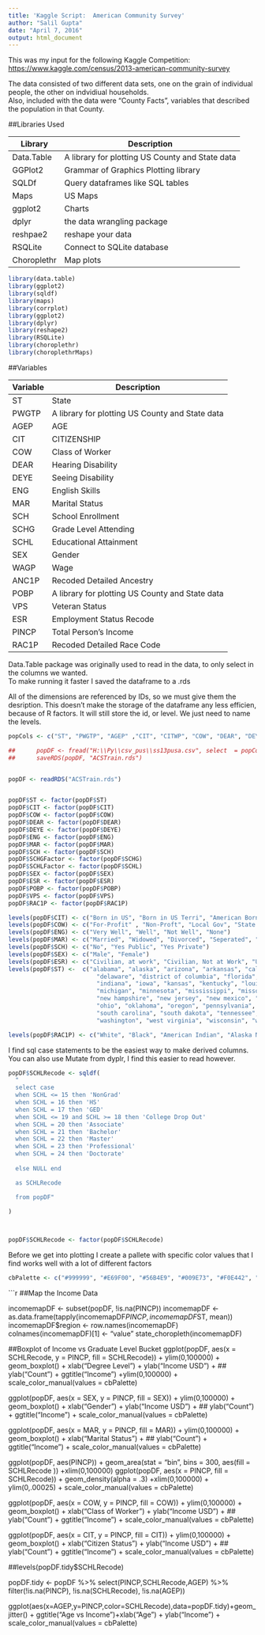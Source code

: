 ---
title: 'Kaggle Script:  American Community Survey'
author: "Salil Gupta"
date: "April 7, 2016"
output: html_document
---

This was my input for the following Kaggle Competition: <https://www.kaggle.com/census/2013-american-community-survey>

The data consisted of two different data sets, one on the grain of individual people, the other on indvidiual households.  
Also, included with the data were "County Facts", variables that described the population in that County.  

##Libraries Used

Library | Description
------------- | -------------
Data.Table | A library for plotting US County and State data
GGPlot2 | Grammar of Graphics Plotting library
SQLDf | Query dataframes like SQL tables
Maps | US Maps
ggplot2 |  Charts
dplyr | the data wrangling package
reshpae2 | reshape your data
RSQLite | Connect to SQLite database
Choroplethr | Map plots

```{r eval=TRUE, message = FALSE , echo = FALSE, warning = FALSE}

library(data.table)
library(ggplot2)
library(sqldf)
library(maps)
library(corrplot)
library(ggplot2)
library(dplyr)
library(reshape2)
library(RSQLite)
library(choroplethr)
library(choroplethrMaps)
```

##Variables



Variable | Description
------------- | -------------
ST | State
PWGTP | A library for plotting US County and State data
AGEP | AGE
CIT | CITIZENSHIP
COW | Class of Worker
DEAR | Hearing Disability
DEYE | Seeing Disability
ENG | English Skills
MAR | Marital Status
SCH | School Enrollment
SCHG | Grade Level Attending
SCHL | Educational Attainment
SEX | Gender
WAGP | Wage
ANC1P | Recoded Detailed Ancestry
POBP | A library for plotting US County and State data
VPS | Veteran Status
ESR | Employment Status Recode
PINCP | Total Person's Income
RAC1P | Recoded Detailed Race Code



Data.Table package was originally used to read in the data, to only select in the columns we wanted.  
To make running it faster I saved the dataframe to a .rds

All of the dimensions are referenced by IDs, so we must give them the desription.  This doesn't make the storage of the dataframe any less efficien, because of R factors.  It will still store the id, or level.  We just need to name the levels.


```{r eval=TRUE, message = FALSE , echo = FALSE, warning = FALSE}
popCols <- c("ST", "PWGTP", "AGEP" ,"CIT", "CITWP", "COW", "DEAR", "DEYE", "ENG", "MAR" ,  "SCH", "SCHG", "SCHL", "SEX", "WAGP", "ANC1P", "POBP" ,"VPS", "ESR", "PINCP" ,"RAC1P")

##      popDF <- fread("H:\\Py\\csv_pus\\ss13pusa.csv", select  = popCols)
##      saveRDS(popDF, "ACSTrain.rds")


popDF <- readRDS("ACSTrain.rds")


popDF$ST <- factor(popDF$ST)
popDF$CIT <- factor(popDF$CIT)
popDF$COW <- factor(popDF$COW)
popDF$DEAR <- factor(popDF$DEAR)
popDF$DEYE <- factor(popDF$DEYE)
popDF$ENG <- factor(popDF$ENG)
popDF$MAR <- factor(popDF$MAR)
popDF$SCH <- factor(popDF$SCH)
popDF$SCHGFactor <- factor(popDF$SCHG)
popDF$SCHLFactor <- factor(popDF$SCHL)
popDF$SEX <- factor(popDF$SEX)
popDF$ESR <- factor(popDF$ESR)
popDF$POBP <- factor(popDF$POBP)
popDF$VPS <- factor(popDF$VPS)
popDF$RAC1P <- factor(popDF$RAC1P)

levels(popDF$CIT) <- c("Born in US", "Born in US Terri", "American Born abroad", "Naturalized", "Non-Citizen")
levels(popDF$COW) <- c("For-Profit" , "Non-Proft", "Local Gov", "State Gov", "Fed Gov", "Self-Employed A", "Self-Employed B", "Without Income - Family Biz or Farm", "Unemployed")
levels(popDF$ENG) <- c("Very Well", "Well", "Not Well", "None")
levels(popDF$MAR) <- c("Married", "Widowed", "Divorced", "Seperated", "Never Married or under 15")
levels(popDF$SCH) <- c("No", "Yes Public", "Yes Private")
levels(popDF$SEX) <- c("Male", "Female")
levels(popDF$ESR) <- c("Civilian, at work", "Civilian, Not at Work", "Unemployed", "Armed Forces, at work", "Armed Forces, Not at work", "Non-Labor Force")
levels(popDF$ST) <-  c("alabama", "alaska", "arizona", "arkansas", "california", "colorado", "connecticut",
                         "delaware", "district of columbia", "florida", "georgia", "hawaii", "idaho", "illinois",
                         "indiana", "iowa", "kansas", "kentucky", "louisiana", "maine", "maryland", "massachusetts",
                         "michigan", "minnesota", "mississippi", "missouri", "montana", "nebraska", "nevada",
                         "new hampshire", "new jersey", "new mexico", "new york", "north carolina", "north dakota",
                         "ohio", "oklahoma", "oregon", "pennsylvania", "rhode island",
                         "south carolina", "south dakota", "tennessee", "texas", "utah", "vermont", "virginia",
                         "washington", "west virginia", "wisconsin", "wyoming", "puerto rico")

levels(popDF$RAC1P) <- c("White", "Black", "American Indian", "Alaska Native",  "American Indian - Tribe Specific", "Asian", "Pacific Islander", "Other", "Two or More Races")
```

I find sql case statements to be the easiest way to make derived columns.  You can also use Mutate from dyplr, I find this easier to read however.  

```{r eval=TRUE, message = FALSE , echo = TRUE, warning = FALSE}
popDF$SCHLRecode <- sqldf(
  "
  select case 
  when SCHL <= 15 then 'NonGrad' 
  when SCHL = 16 then 'HS' 
  when SCHL = 17 then 'GED' 
  when SCHL <= 19 and SCHL >= 18 then 'College Drop Out' 
  when SCHL = 20 then 'Associate'
  when SCHL = 21 then 'Bachelor'
  when SCHL = 22 then 'Master'
  when SCHL = 23 then 'Professional'
  when SCHL = 24 then 'Doctorate'
  
  else NULL end 

  as SCHLRecode

  from popDF"
  
)



popDF$SCHLRecode <- factor(popDF$SCHLRecode)
```
Before we get into plotting I create a pallete with specific color values that I find works well with a lot of different factors

```{r eval=TRUE, message = FALSE , echo = TRUE, warning = FALSE}

cbPalette <- c("#999999", "#E69F00", "#56B4E9", "#009E73", "#F0E442", "#0072B2", "#D55E00", "#CC79A7" , "magenta1")


```
```{r eval=TRUE, message = FALSE , echo = TRUE, warning = FALSE}



##Map the Income Data

incomemapDF <- subset(popDF, !is.na(PINCP))
incomemapDF <- as.data.frame(tapply(incomemapDF$PINCP, incomemapDF$ST, mean))
incomemapDF$region <- row.names(incomemapDF)
colnames(incomemapDF)[1] <- "value"
state_choropleth(incomemapDF)

##Boxplot of Income vs Graduate Level Bucket
ggplot(popDF, aes(x = SCHLRecode, y = PINCP, fill = SCHLRecode)) +  ylim(0,100000) + 
  geom_boxplot() +
  xlab("Degree Level") + ylab("Income USD") +
  ## ylab("Count") + 
  ggtitle("Income") +ylim(0,100000) + scale_color_manual(values = cbPalette)


ggplot(popDF, aes(x = SEX, y = PINCP, fill = SEX)) +  ylim(0,100000) + 
  geom_boxplot() +
  xlab("Gender") + ylab("Income USD") +
  ## ylab("Count") + 
  ggtitle("Income") + scale_color_manual(values = cbPalette)




ggplot(popDF, aes(x = MAR, y = PINCP, fill = MAR)) +  ylim(0,100000) + 
  geom_boxplot() +
  xlab("Marital Status") + 
  ## ylab("Count")  +
  ggtitle("Income") + scale_color_manual(values = cbPalette)

ggplot(popDF, aes(PINCP)) + geom_area(stat = "bin", bins = 300, aes(fill = SCHLRecode ))  +xlim(0,100000)
ggplot(popDF, aes(x = PINCP, fill = SCHLRecode)) + geom_density(alpha = .3)  +xlim(0,100000) + ylim(0,.00025) + scale_color_manual(values = cbPalette)

ggplot(popDF, aes(x = COW, y = PINCP, fill = COW)) +  ylim(0,100000) + 
  geom_boxplot() +
  xlab("Class of Worker") + ylab("Income USD") +
  ## ylab("Count") + 
  ggtitle("Income") + scale_color_manual(values = cbPalette)



ggplot(popDF, aes(x = CIT, y = PINCP, fill = CIT)) + ylim(0,100000) + 
  geom_boxplot() +
  xlab("Citizen Status") + ylab("Income USD") +
  ## ylab("Count") + 
  ggtitle("Income")  + scale_color_manual(values = cbPalette)



##levels(popDF.tidy$SCHLRecode)  
  
popDF.tidy <- popDF %>% select(PINCP,SCHLRecode,AGEP) %>% filter(!is.na(PINCP), !is.na(SCHLRecode), !is.na(AGEP))


ggplot(aes(x=AGEP,y=PINCP,color=SCHLRecode),data=popDF.tidy)+geom_jitter() + ggtitle("Age vs Income")+xlab("Age") + ylab("Income") + scale_color_manual(values = cbPalette)



